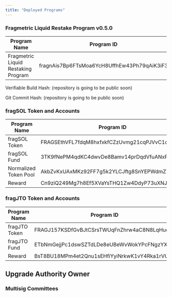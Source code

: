 ```yaml
---
title: "Deployed Programs"
---
```


### Fragmetric Liquid Restake Program v0.5.0

| Program Name                        | Program ID                                  |
| ----------------------------------- | ------------------------------------------- |
| Fragmetric Liquid Restaking Program | fragnAis7Bp6FTsMoa6YcH8UffhEw43Ph79qAiK3iF3 |

<Info>
  Verifiable Build Hash: (repository is going to be public soon)



  Git Commit Hash: (repository is going to be public soon)
</Info>

### fragSOL Token and Accounts

| Program Name          | Program ID                                   |
| --------------------- | -------------------------------------------- |
| fragSOL Token         | FRAGSEthVFL7fdqM8hxfxkfCZzUvmg21cqPJVvC1qdbo |
| fragSOL Fund          | 3TK9fNePM4qdKC4dwvDe8Bamv14prDqdVfuANxPeiryb |
| Normalized Token Pool | AkbZvKxUAxMKz92FF7g5k2YLCJftg8SnYEPWdmZTt3mp |
| Reward                | Cn9ziQ249Mg7h8Ef5XVaYsTHQ1Zw4DdyP73uXNJKZwAV |

### fragJTO Token and Accounts

| Program Name  | Program ID                                   |
| ------------- | -------------------------------------------- |
| fragJTO Token | FRAGJ157KSDfGvBJtCSrsTWUqFnZhrw4aC8N8LqHuoos |
| fragJTO Fund  | ETbNmGejjPc1dswSZTdLDe8eUBeWvWokYPcFNgzYX9jj |
| Reward        | BsT8BU18MPm4et2Qnu1sEHfiYyiNrkwK1vY4Rka1rVU8 |

## Upgrade Authority Owner

### Multisig Committees